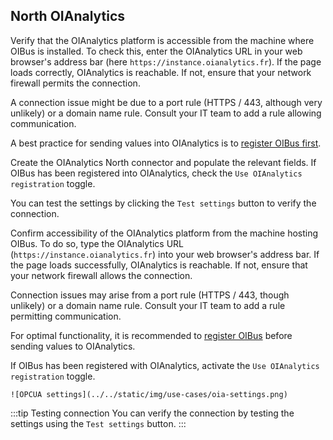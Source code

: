 ## North OIAnalytics
Verify that the OIAnalytics platform is accessible from the machine where OIBus is installed. To check this, enter the
OIAnalytics URL in your web browser's address bar (here `https://instance.oianalytics.fr`).
If the page loads correctly, OIAnalytics is reachable. If not, ensure that your network firewall permits the connection.

A connection issue might be due to a port rule (HTTPS / 443, although very unlikely) or a domain name rule. Consult
your IT team to add a rule allowing communication.

A best practice for sending values into OIAnalytics is to [register OIBus first](../guide/advanced/oianalytics-registration.mdx).

Create the OIAnalytics North connector and populate the relevant fields. If OIBus has been registered into OIAnalytics,
check the `Use OIAnalytics registration` toggle.

You can test the settings by clicking the `Test settings` button to verify the connection.


Confirm accessibility of the OIAnalytics platform from the machine hosting OIBus. To do so, type the OIAnalytics URL
(`https://instance.oianalytics.fr`) into your web browser's address bar. If the page loads successfully, OIAnalytics is
reachable. If not, ensure that your network firewall allows the connection.

Connection issues may arise from a port rule (HTTPS / 443, though unlikely) or a domain name rule. Consult your IT team
to add a rule permitting communication.

For optimal functionality, it is recommended to [register OIBus](../guide/advanced/oianalytics-registration.mdx) before sending
values to OIAnalytics.

If OIBus has been registered with OIAnalytics, activate the `Use OIAnalytics registration` toggle.

<div style={{ textAlign: 'center' }}>
  <div>

    ![OPCUA settings](../../static/img/use-cases/oia-settings.png)

  </div>
</div>

:::tip Testing connection
You can verify the connection by testing the settings using the `Test settings` button.
:::